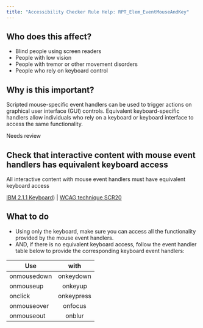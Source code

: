 ```yaml
---
title: "Accessibility Checker Rule Help: RPT_Elem_EventMouseAndKey"
---
```


<div className="toolHelp">
<Row>
<Column colLg={5} colMd={3} colSm={4} className="toolLeft">

## Who does this affect?

* Blind people using screen readers
* People with low vision
* People with tremor or other movement disorders
* People who rely on keyboard control

## Why is this important?

Scripted mouse-specific event handlers can be used to trigger actions on graphical user interface (GUI) controls. Equivalent keyboard-specific handlers allow individuals who rely on a keyboard or keyboard interface to access the same functionality.

</Column>
<Column colLg={11} colMd={5} colSm={4} className="toolMain">

<div className="level-violation">
Needs review
</div>

## Check that interactive content with mouse event handlers has equivalent keyboard access
All interactive content with mouse event handlers must have equivalent keyboard access

[IBM 2.1.1 Keyboard](http://www.ibm.com/able/guidelines/ci162/keyboard.html)) | [WCAG technique SCR20](https://www.w3.org/WAI/WCAG21/Techniques/client-side-script/SCR20)

<div id="elementLocation">
</div>

## What to do

* Using only the keyboard, make sure you can access all the functionality provided by the mouse event handlers.
* AND, if there is no equivalent keyboard access, follow the event handler table below to provide the corresponding keyboard event handlers:

| Use           | with          |
| ------------- |:-------------:|
| onmousedown   | onkeydown     |
| onmouseup     | onkeyup       |
| onclick       | onkeypress    |
| onmouseover   | onfocus 		|
| onmouseout    | onblur        |



</Column>
</Row>
</div>
